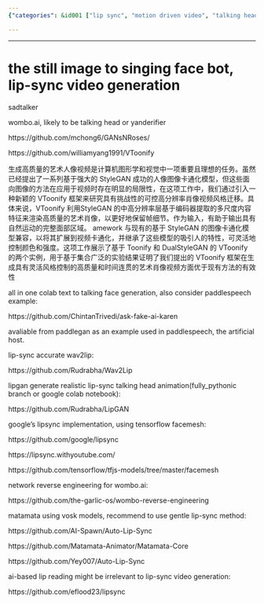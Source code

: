 ```yaml
---
{"categories": &id001 ["lip sync", "motion driven video", "talking head", "video generator", "wombo.ai"], "category": "Artificial Intelligence", "date": "2022-05-13 21:50:48", "description": "The VToonify framework offers a method for creating high-quality artistic portrait videos with a cartoon style, using StyleGAN layers and features to preserve frame details. It is compatible with existing image cartoonization models.", "tags": *id001, "title": "the singing bot"}

---
```


------

# the still image to singing face bot, lip-sync video generation

sadtalker

wombo.ai, likely to be talking head or yanderifier

https://github.com/mchong6/GANsNRoses/

https://github.com/williamyang1991/VToonify

生成高质量的艺术人像视频是计算机图形学和视觉中一项重要且理想的任务。虽然已经提出了一系列基于强大的 StyleGAN 成功的人像图像卡通化模型，但这些面向图像的方法在应用于视频时存在明显的局限性，在这项工作中，我们通过引入一种新颖的 VToonify 框架来研究具有挑战性的可控高分辨率肖像视频风格迁移。具体来说，VToonify 利用StyleGAN 的中高分辨率层基于编码器提取的多尺度内容特征来渲染高质量的艺术肖像，以更好地保留帧细节。作为输入，有助于输出具有自然运动的完整面部区域。 amework 与现有的基于 StyleGAN 的图像卡通化模型兼容，以将其扩展到视频卡通化，并继承了这些模型的吸引人的特性，可灵活地控制颜色和强度。这项工作展示了基于 Toonify 和 DualStyleGAN 的 VToonify 的两个实例，用于基于集合广泛的实验结果证明了我们提出的 VToonify 框架在生成具有灵活风格控制的高质量和时间连贯的艺术肖像视频方面优于现有方法的有效性

all in one colab text to talking face generation, also consider paddlespeech example:

https://github.com/ChintanTrivedi/ask-fake-ai-karen

avaliable from paddlegan as an example used in paddlespeech, the artificial host.

lip-sync accurate wav2lip:

https://github.com/Rudrabha/Wav2Lip

lipgan generate realistic lip-sync talking head animation(fully_pythonic branch or google colab notebook):

https://github.com/Rudrabha/LipGAN

google's lipsync implementation, using tensorflow facemesh:

https://github.com/google/lipsync

https://lipsync.withyoutube.com/

https://github.com/tensorflow/tfjs-models/tree/master/facemesh

network reverse engineering for wombo.ai:

https://github.com/the-garlic-os/wombo-reverse-engineering

matamata using vosk models, recommend to use gentle lip-sync method:

https://github.com/AI-Spawn/Auto-Lip-Sync

https://github.com/Matamata-Animator/Matamata-Core

https://github.com/Yey007/Auto-Lip-Sync

ai-based lip reading might be irrelevant to lip-sync video generation:

https://github.com/eflood23/lipsync

